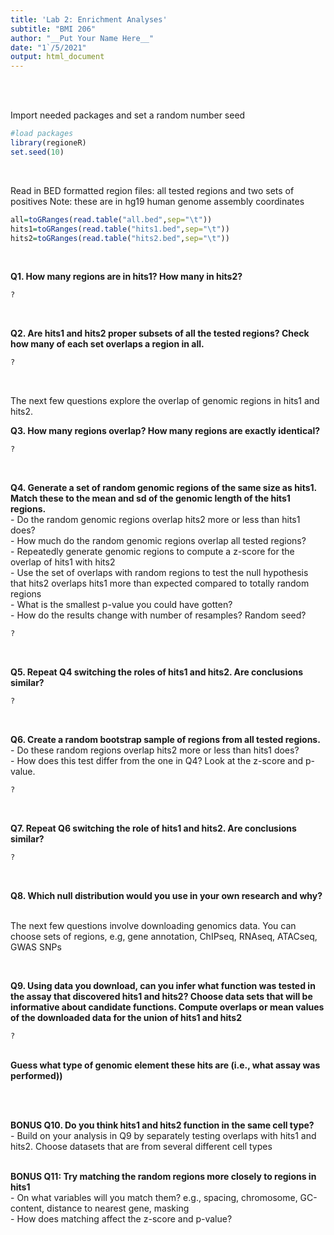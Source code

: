 ```yaml
---
title: 'Lab 2: Enrichment Analyses'
subtitle: "BMI 206"
author: "__Put Your Name Here__"
date: "1`/5/2021"
output: html_document
---
```

<br>
<br>

Import needed packages and set a random number seed
```r
#load packages
library(regioneR)
set.seed(10)
```
<br>

Read in BED formatted region files: all tested regions and two sets of positives
Note: these are in hg19 human genome assembly coordinates
```r
all=toGRanges(read.table("all.bed",sep="\t"))
hits1=toGRanges(read.table("hits1.bed",sep="\t"))
hits2=toGRanges(read.table("hits2.bed",sep="\t"))
```
<br>

__Q1. How many regions are in hits1? How many in hits2?__ 
```r
?
```
<br>

__Q2. Are hits1 and hits2 proper subsets of all the tested regions? Check how many of each set overlaps a region in all.__
```r
?
```
<br>

The next few questions explore the overlap of genomic regions in hits1 and hits2.

__Q3. How many regions overlap? How many regions are exactly identical?__
```r
?
```
<br>

__Q4. Generate a set of random genomic regions of the same size as hits1. Match these to the mean and sd of the genomic length of the hits1 regions.__ <br>
- Do the random genomic regions overlap hits2 more or less than hits1 does? <br>
- How much do the random genomic regions overlap all tested regions? <br>
- Repeatedly generate genomic regions to compute a z-score for the overlap of hits1 with hits2 <br>
- Use the set of overlaps with random regions to test the null hypothesis that hits2 overlaps hits1 more than expected compared to totally random regions <br> 
- What is the smallest p-value you could have gotten? <br>
- How do the results change with number of resamples? Random seed? <br>
```r
?
```
<br>

__Q5. Repeat Q4 switching the roles of hits1 and hits2. Are conclusions similar?__
```r
?
```
<br>

__Q6. Create a random bootstrap sample of regions from all tested regions.__ <br>
- Do these random regions overlap hits2 more or less than hits1 does? <br>
- How does this test differ from the one in Q4? Look at the z-score and p-value. <br>
```r
?
```
<br>

__Q7. Repeat Q6 switching the role of hits1 and hits2. Are conclusions similar?__
```r
?
```
<br>

__Q8. Which null distribution would you use in your own research and why?__
<br>


<br>
The next few questions involve downloading genomics data. You can choose sets of regions, e.g, gene annotation, ChIPseq, RNAseq, ATACseq, GWAS SNPs


<br>

__Q9. Using data you download, can you infer what function was tested in the assay that discovered hits1 and hits2? Choose data sets that will be informative about candidate functions. Compute overlaps or mean values of the downloaded data for the union of hits1 and hits2__
```r
?
```

<br>
__Guess what type of genomic element these hits are (i.e., what assay was performed))__

<br>
<br>

__BONUS Q10. Do you think hits1 and hits2 function in the same cell type?__ <br>
- Build on your analysis in Q9 by separately testing overlaps with hits1 and hits2. Choose datasets that are from several different cell types <br>
<br>

__BONUS Q11: Try matching the random regions more closely to regions in hits1__ <br>
- On what variables will you match them? e.g., spacing, chromosome, GC-content, distance to nearest gene, masking <br>
- How does matching affect the z-score and p-value? <br>



















